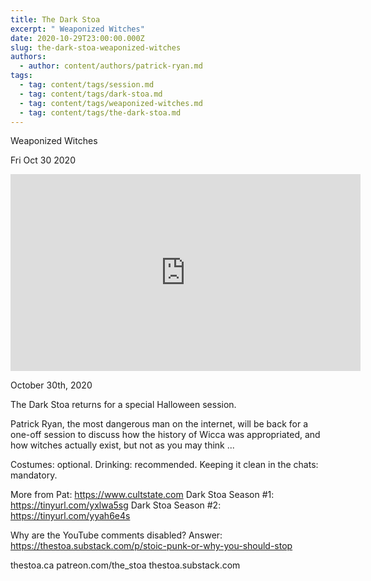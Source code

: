 ```yaml
---
title: The Dark Stoa
excerpt: " Weaponized Witches"
date: 2020-10-29T23:00:00.000Z
slug: the-dark-stoa-weaponized-witches
authors:
  - author: content/authors/patrick-ryan.md
tags:
  - tag: content/tags/session.md
  - tag: content/tags/dark-stoa.md
  - tag: content/tags/weaponized-witches.md
  - tag: content/tags/the-dark-stoa.md
---
```




 Weaponized Witches

Fri Oct 30 2020

<iframe width="560" height="315" src="https://www.youtube.com/embed/O_aqTTMwG58" title="The Dark Stoa: Weaponized Witches w/ Patrick Ryan" frameborder="0" allow="accelerometer; autoplay; clipboard-write; encrypted-media; gyroscope; picture-in-picture" allowfullscreen ></iframe>

October 30th, 2020

The Dark Stoa returns for a special Halloween session.

Patrick Ryan, the most dangerous man on the internet, will be back for a one-off session to discuss how the history of Wicca was appropriated, and how witches actually exist, but not as you may think ...

Costumes: optional. Drinking: recommended. Keeping it clean in the chats: mandatory.

More from Pat: https://www.cultstate.com
Dark Stoa Season #1: https://tinyurl.com/yxlwa5sg
Dark Stoa Season #2: https://tinyurl.com/yyah6e4s

Why are the YouTube comments disabled? Answer: https://thestoa.substack.com/p/stoic-punk-or-why-you-should-stop

thestoa.ca
patreon.com/the_stoa
thestoa.substack.com


